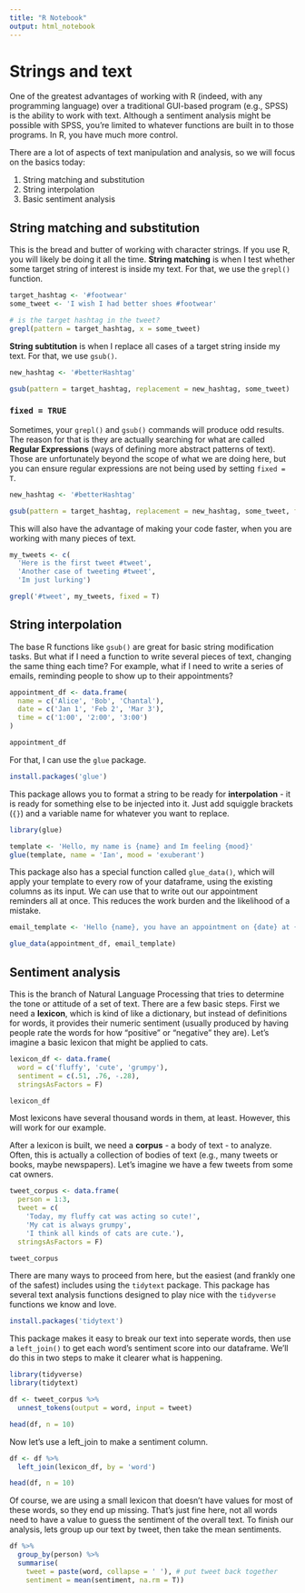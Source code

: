 ```yaml
---
title: "R Notebook"
output: html_notebook
---
```


# Strings and text

One of the greatest advantages of working with R (indeed, with any programming language) over a traditional GUI-based program (e.g., SPSS) is the ability to work with text. Although a sentiment analysis might be possible with SPSS, you're limited to whatever functions are built in to those programs. In R, you have much more control.

There are a lot of aspects of text manipulation and analysis, so we will focus on the basics today:

1. String matching and substitution
2. String interpolation
3. Basic sentiment analysis

## String matching and substitution

This is the bread and butter of working with character strings. If you use R, you will likely be doing it all the time. **String matching** is when I test whether some target string of interest is inside my text. For that, we use the `grepl()` function.

```r
target_hashtag <- '#footwear'
some_tweet <- 'I wish I had better shoes #footwear'

# is the target hashtag in the tweet?
grepl(pattern = target_hashtag, x = some_tweet)
```

**String subtitution** is when I replace all cases of a target string inside my text. For that, we use `gsub()`.

```r
new_hashtag <- '#betterHashtag'

gsub(pattern = target_hashtag, replacement = new_hashtag, some_tweet)
```

### `fixed = TRUE`

Sometimes, your `grepl()` and `gsub()` commands will produce odd results. The reason for that is they are actually searching for what are called **Regular Expressions** (ways of defining more abstract patterns of text). Those are unfortunately beyond the scope of what we are doing here, but you can ensure regular expressions are not being used by setting `fixed = T`.

```r
new_hashtag <- '#betterHashtag'

gsub(pattern = target_hashtag, replacement = new_hashtag, some_tweet, fixed = T)
```

This will also have the advantage of making your code faster, when you are working with many pieces of text.

```r
my_tweets <- c(
  'Here is the first tweet #tweet',
  'Another case of tweeting #tweet',
  'Im just lurking')

grepl('#tweet', my_tweets, fixed = T)
```

## String interpolation

The base R functions like `gsub()` are great for basic string modification tasks. But what if I need a function to write several pieces of text, changing the same thing each time? For example, what if I need to write a series of emails, reminding people to show up to their appointments?

```r
appointment_df <- data.frame(
  name = c('Alice', 'Bob', 'Chantal'),
  date = c('Jan 1', 'Feb 2', 'Mar 3'),
  time = c('1:00', '2:00', '3:00')
)

appointment_df
```

For that, I can use the `glue` package. 

```r
install.packages('glue')
```

This package allows you to format a string to be ready for **interpolation** - it is ready for something else to be injected into it. Just add squiggle brackets (`{}`) and a variable name for whatever you want to replace.

```r
library(glue)

template <- 'Hello, my name is {name} and Im feeling {mood}'
glue(template, name = 'Ian', mood = 'exuberant')
```

This package also has a special function called `glue_data()`, which will apply your template to every row of your dataframe, using the existing columns as its input. We can use that to write out our appointment reminders all at once. This reduces the work burden and the likelihood of a mistake.

```r
email_template <- 'Hello {name}, you have an appointment on {date} at {time}.'

glue_data(appointment_df, email_template)
```

## Sentiment analysis

This is the branch of Natural Language Processing that tries to determine the tone or attitude of a set of text. There are a few basic steps. First we need a **lexicon**, which is kind of like a dictionary, but instead of definitions for words, it provides their numeric sentiment (usually produced by having people rate the words for how "positive" or "negative" they are). Let's imagine a basic lexicon that might be applied to cats.

```r
lexicon_df <- data.frame(
  word = c('fluffy', 'cute', 'grumpy'),
  sentiment = c(.51, .76, -.28),
  stringsAsFactors = F)

lexicon_df
```

Most lexicons have several thousand words in them, at least. However, this will work for our example.

After a lexicon is built, we need a **corpus** - a body of text - to analyze. Often, this is actually a collection of bodies of text (e.g., many tweets or books, maybe newspapers). Let's imagine we have a few tweets from some cat owners.

```r
tweet_corpus <- data.frame(
  person = 1:3,
  tweet = c(
    'Today, my fluffy cat was acting so cute!',
    'My cat is always grumpy',
    'I think all kinds of cats are cute.'),
  stringsAsFactors = F)

tweet_corpus
```

There are many ways to proceed from here, but the easiest (and frankly one of the safest) includes using the `tidytext` package. This package has several text analysis functions designed to play nice with the `tidyverse` functions we know and love.

```r
install.packages('tidytext')
```

This package makes it easy to break our text into seperate words, then use a `left_join()` to get each word's sentiment score into our dataframe. We'll do this in two steps to make it clearer what is happening.

```r
library(tidyverse)
library(tidytext)

df <- tweet_corpus %>%
  unnest_tokens(output = word, input = tweet)

head(df, n = 10)
```

Now let's use a left_join to make a sentiment column.

```r
df <- df %>%
  left_join(lexicon_df, by = 'word')

head(df, n = 10)
```

Of course, we are using a small lexicon that doesn't have values for most of these words, so they end up missing. That's just fine here, not all words need to have a value to guess the sentiment of the overall text. To finish our analysis, lets group up our text by tweet, then take the mean sentiments.

```r
df %>%
  group_by(person) %>%
  summarise(
    tweet = paste(word, collapse = ' '), # put tweet back together
    sentiment = mean(sentiment, na.rm = T))
```


